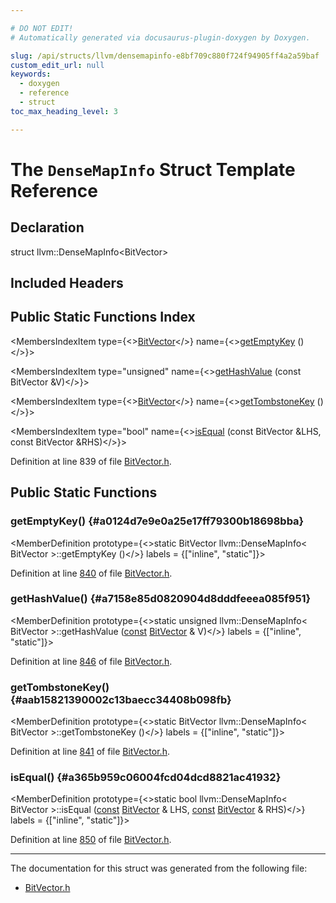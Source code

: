 ```yaml
---

# DO NOT EDIT!
# Automatically generated via docusaurus-plugin-doxygen by Doxygen.

slug: /api/structs/llvm/densemapinfo-e8bf709c880f724f94905ff4a2a59baf
custom_edit_url: null
keywords:
  - doxygen
  - reference
  - struct
toc_max_heading_level: 3

---
```





# The `DenseMapInfo` Struct Template Reference

<DoxygenPage pluginConfig={pluginConfig}>



## Declaration

<CodeBlock>struct llvm::DenseMapInfo&lt;BitVector&gt;</CodeBlock>

## Included Headers

<IncludesList>
<IncludesListItem
  filePath="llvm/ADT/BitVector.h"
  permalink="/docs/api/files/include/include/llvm/include/llvm/adt/bitvector-h"
  isLocal="true" />
</IncludesList>

## Public Static Functions Index

<MembersIndex>

<MembersIndexItem
  type={<><a href="/docs/api/classes/llvm/bitvector">BitVector</a></>}
  name={<><a href="#a0124d7e9e0a25e17ff79300b18698bba">getEmptyKey</a> ()</>}>
</MembersIndexItem>

<MembersIndexItem
  type="unsigned"
  name={<><a href="#a7158e85d0820904d8dddfeeea085f951">getHashValue</a> (const BitVector &amp;V)</>}>
</MembersIndexItem>

<MembersIndexItem
  type={<><a href="/docs/api/classes/llvm/bitvector">BitVector</a></>}
  name={<><a href="#aab15821390002c13baecc34408b098fb">getTombstoneKey</a> ()</>}>
</MembersIndexItem>

<MembersIndexItem
  type="bool"
  name={<><a href="#a365b959c06004fcd04dcd8821ac41932">isEqual</a> (const BitVector &amp;LHS, const BitVector &amp;RHS)</>}>
</MembersIndexItem>

</MembersIndex>


Definition at line 839 of file <a href="/docs/api/files/include/include/llvm/include/llvm/adt/bitvector-h">BitVector.h</a>.

<SectionDefinition>

## Public Static Functions

### getEmptyKey() {#a0124d7e9e0a25e17ff79300b18698bba}

<MemberDefinition
  prototype={<>static BitVector llvm::DenseMapInfo&lt; BitVector &gt;::getEmptyKey ()</>}
  labels = {["inline", "static"]}>

Definition at line <a href="/docs/api/files/include/include/llvm/include/llvm/adt/bitvector-h/#l00840">840</a> of file <a href="/docs/api/files/include/include/llvm/include/llvm/adt/bitvector-h">BitVector.h</a>.
</MemberDefinition>

### getHashValue() {#a7158e85d0820904d8dddfeeea085f951}

<MemberDefinition
  prototype={<>static unsigned llvm::DenseMapInfo&lt; BitVector &gt;::getHashValue (<a href="/docs/api/files/lib/lib/target/lib/target/aarch64/aarch64promoteconstant-cpp/#a90f8350fecae261c25be85d38b451bff">const</a> <a href="/docs/api/classes/llvm/bitvector">BitVector</a> &amp; V)</>}
  labels = {["inline", "static"]}>

Definition at line <a href="/docs/api/files/include/include/llvm/include/llvm/adt/bitvector-h/#l00846">846</a> of file <a href="/docs/api/files/include/include/llvm/include/llvm/adt/bitvector-h">BitVector.h</a>.
</MemberDefinition>

### getTombstoneKey() {#aab15821390002c13baecc34408b098fb}

<MemberDefinition
  prototype={<>static BitVector llvm::DenseMapInfo&lt; BitVector &gt;::getTombstoneKey ()</>}
  labels = {["inline", "static"]}>

Definition at line <a href="/docs/api/files/include/include/llvm/include/llvm/adt/bitvector-h/#l00841">841</a> of file <a href="/docs/api/files/include/include/llvm/include/llvm/adt/bitvector-h">BitVector.h</a>.
</MemberDefinition>

### isEqual() {#a365b959c06004fcd04dcd8821ac41932}

<MemberDefinition
  prototype={<>static bool llvm::DenseMapInfo&lt; BitVector &gt;::isEqual (<a href="/docs/api/files/lib/lib/target/lib/target/aarch64/aarch64promoteconstant-cpp/#a90f8350fecae261c25be85d38b451bff">const</a> <a href="/docs/api/classes/llvm/bitvector">BitVector</a> &amp; LHS, <a href="/docs/api/files/lib/lib/target/lib/target/aarch64/aarch64promoteconstant-cpp/#a90f8350fecae261c25be85d38b451bff">const</a> <a href="/docs/api/classes/llvm/bitvector">BitVector</a> &amp; RHS)</>}
  labels = {["inline", "static"]}>

Definition at line <a href="/docs/api/files/include/include/llvm/include/llvm/adt/bitvector-h/#l00850">850</a> of file <a href="/docs/api/files/include/include/llvm/include/llvm/adt/bitvector-h">BitVector.h</a>.
</MemberDefinition>

</SectionDefinition>

<hr/>

The documentation for this struct was generated from the following file:

<ul>
<li><a href="/docs/api/files/include/include/llvm/include/llvm/adt/bitvector-h">BitVector.h</a></li>
</ul>

</DoxygenPage>
